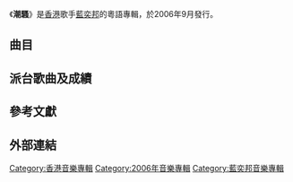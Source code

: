 {{unreferenced|time=2013-10-01T14:03:45+00:00}}
{{Infobox album
| name       = 潮騷
| type       = 錄音室專輯
| artist     = [[藍奕邦|藍奕邦]]
| cover      = 藍奕邦 潮騷.jpg
<!-- 未知參數 | background = Blue -->
| released   = 2006年9月
| recorded   = 
| genre      = 粵語流行
| length     = 
| label      = [[索尼音樂娛樂_(香港)|Sony BMG]]
| producer   = [[藍奕邦|藍奕邦]]<br>[[李漢金|李漢金]]<br>[[三少|三少]]@[[與非門|與非門]]<br>[[Johan_Angergard|Johan Angergard]]<br>[[Adrian_Chan|Adrian Chan]]
| prev_title = [[無非想快樂|無非想快樂]]
| prev_year  = 2005
| next_title = [[藍_(藍奕邦EP)|藍]]
| next_year  = 2008
}}
《'''潮騷'''》是[[香港|香港]]歌手[[藍奕邦|藍奕邦]]的粵語專輯，於2006年9月發行。
 
==曲目==
{{Tracklist
| headline = 潮漲篇
| all_music = [[藍奕邦|藍奕邦]]
| all_note = except 

| title1 = 蓬萊
| lyrics1 = [[周耀輝|周耀輝]]
| arranger1 = [[何兆基|Chris Ho]]
| producer1 = 藍奕邦、[[李漢金|李漢金]]

| title2 = 盲年
| lyrics2 = 周耀輝
| arranger2 = [[Adrian_Chan|Adrian Chan]]
| producer2 = 藍奕邦、李漢金

| title3 = 烈
| lyrics3 = 周耀輝
| arranger3 = 阿慶
| producer3 = 藍奕邦、三少

| title4 = 隔壁的音樂	
| lyrics4 = 藍奕邦
| arranger4 = Johan Angergard
| producer4 = 藍奕邦、Johan Angergard

| title5 = 巴不得
| lyrics5 = [[陳浩峰|陳浩峰]]
| arranger5 = Chris Ho
| producer5 = 藍奕邦、李漢金

| title6 = 襪子與鞋		
| lyrics6 = 藍奕邦
| arranger6 = 藍奕邦、[[謝國維|謝國維]]
| producer6 = 藍奕邦

| title7 = 三十不惑
| lyrics7 = [[王貽興|王貽興]]
| arranger7 = 藍奕邦、李漢金
| producer7 = 藍奕邦、李漢金
}}
{{Tracklist
| headline = 潮退篇

| title8 = 善忘			
| lyrics8 = [[黃偉文|黃偉文]]
| arranger8 = [[伍仲衡|伍仲衡]]
| producer8 = 藍奕邦、李漢金

| title9 = 爸爸今天不歸家
| lyrics9 = [[游思行|游思行]]
| arranger9 = 藍奕邦、李漢金
| producer9 = 藍奕邦、李漢金

| title10 = 平行路
| lyrics10 = 游思行
| arranger10 = Adrian Chan
| producer10 = 藍奕邦、Adrian Chan

| title11 = 浮木
| lyrics11 = [[李峻一|李峻一]]
| arranger11 = 藍奕邦、李漢金
| producer11 = 藍奕邦、李漢金

| title12 = 夢中見
| note12 = 作曲：鈴木祥子；原唱：[[郭小霖|郭小霖]]
| lyrics12 = [[林夕|林夕]]
| arranger12 = 阿慶、三少
| producer12 = 藍奕邦、三少

| title13 = 下世
| note13 = 作曲：Howie Day、K Griffin
| lyrics13 = 王貽興
| arranger13 = 藍奕邦、李漢金
| producer13 = 藍奕邦、李漢金

| title14 = 蓬萊（未到）
| lyrics14 = 周耀輝
| arranger14 = 田鵬
| producer14 = 藍奕邦、三少
}}

==派台歌曲及成績==

==參考文獻==

==外部連結==


{{藍奕邦}}
[[Category:香港音樂專輯|Category:香港音樂專輯]]
[[Category:2006年音樂專輯|Category:2006年音樂專輯]]
[[Category:藍奕邦音樂專輯|Category:藍奕邦音樂專輯]]